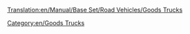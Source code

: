 [[Translation:en/Manual/Base Set/Road Vehicles/Goods Trucks]]
{{ru/Перевод|en/Manual/Base Set/Road Vehicles/Goods Trucks| 99}}


{{ru/Manual/Base Set/Road Vehicles/Дорожное транспортное средство|имя         = Грузовик Balogh
  |изоб        = en/Manual/Base Set/Road Vehicles/Balogh Goods Truck.png
  |цена        = 242,500 руб. ($8,774) 
  |скорость    = 48 км/ч
  |обслуж      = 23,300 руб./год
  |разработан  = 1935 год
  |срок        = 15
  |вместимость = 14 ящиков товара
}}
{{ru/Manual/Base Set/Road Vehicles/Дорожное транспортное средство|имя         = Грузовик Craighead
  |изоб        = en/Manual/Base Set/Road Vehicles/Craighead Goods Truck.png
  |цена        = 266,600 руб. ($10,660)  
  |скорость    = 88 км/ч (55 mph)
  |обслуж      = 39,350 руб./год (£787) 
  |разработан  = 1974 год
  |срок        = 15
  |вместимость = 16 ящиков товара
}}
{{ru/Manual/Base Set/Road Vehicles/Дорожное транспортное средство|имя         = Грузовик Goss
  |изоб        = en/Manual/Base Set/Road Vehicles/Goss Goods Truck.png
  |цена        = 287,100 руб. ($11,480)  
  |скорость    = 112 км/ч (70 mph)
  |обслуж      = 56,250 руб./год (£1,125 ($2,250)) 
  |разработан  = 2005 год
  |срок        = 15
  |вместимость = 18 ящиков товара
}}
[[Category:en/Goods Trucks]]